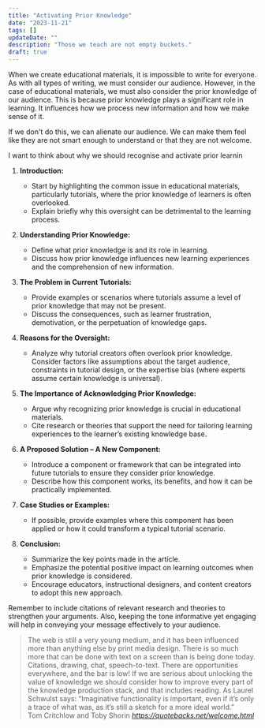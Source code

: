 ```yaml
---
title: "Activating Prior Knowledge"
date: "2023-11-21"
tags: []
updateDate: ""
description: "Those we teach are not empty buckets."
draft: true
---
```


When we create educational materials, it is impossible to write for everyone. As with all types of writing, we must consider our audience. However, in the case of educational materials, we must also consider the prior knowledge of our audience. This is because prior knowledge plays a significant role in learning. It influences how we process new information and how we make sense of it. 

If we don't do this, we can alienate our audience. We can make them feel like they are not smart enough to understand or that they are not welcome. 

I want to think about why we should recognise and activate prior learnin

1. **Introduction:**
   - Start by highlighting the common issue in educational materials, particularly tutorials, where the prior knowledge of learners is often overlooked.
   - Explain briefly why this oversight can be detrimental to the learning process.

2. **Understanding Prior Knowledge:**
   - Define what prior knowledge is and its role in learning.
   - Discuss how prior knowledge influences new learning experiences and the comprehension of new information.

3. **The Problem in Current Tutorials:**
   - Provide examples or scenarios where tutorials assume a level of prior knowledge that may not be present.
   - Discuss the consequences, such as learner frustration, demotivation, or the perpetuation of knowledge gaps.

4. **Reasons for the Oversight:**
   - Analyze why tutorial creators often overlook prior knowledge. Consider factors like assumptions about the target audience, constraints in tutorial design, or the expertise bias (where experts assume certain knowledge is universal).

5. **The Importance of Acknowledging Prior Knowledge:**
   - Argue why recognizing prior knowledge is crucial in educational materials.
   - Cite research or theories that support the need for tailoring learning experiences to the learner’s existing knowledge base.

6. **A Proposed Solution – A New Component:**
   - Introduce a component or framework that can be integrated into future tutorials to ensure they consider prior knowledge.
   - Describe how this component works, its benefits, and how it can be practically implemented.

7. **Case Studies or Examples:**
   - If possible, provide examples where this component has been applied or how it could transform a typical tutorial scenario.

8. **Conclusion:**
   - Summarize the key points made in the article.
   - Emphasize the potential positive impact on learning outcomes when prior knowledge is considered.
   - Encourage educators, instructional designers, and content creators to adopt this new approach.

Remember to include citations of relevant research and theories to strengthen your arguments. Also, keeping the tone informative yet engaging will help in conveying your message effectively to your audience.


<blockquote class="quoteback" darkmode="" data-title="Welcome%20to%20Quotebacks" data-author="Tom Critchlow and Toby Shorin" cite="https://quotebacks.net/welcome.html">
                      The web is still a very young medium, and it has been influenced more than anything else by print media design. There is so much more that can be done with text on a screen than is being done today. Citations, drawing, chat, speech-to-text. There are opportunities everywhere, and the bar is low! If we are serious about unlocking the value of knowledge we should consider how to improve every part of the knowledge production stack, and that includes reading. As Laurel Schwulst says: “Imaginative functionality is important, even if it’s only a trace of what was, as it’s still a sketch for a more ideal world.”
                      <footer>Tom Critchlow and Toby Shorin <cite><a href="https://quotebacks.net/welcome.html">https://quotebacks.net/welcome.html</a></cite></footer>
                      </blockquote>